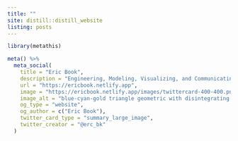 ```yaml
---
title: ""
site: distill::distill_website
listing: posts
---
```


  
```r
library(metathis)

meta() %>%
  meta_social(
    title = "Eric Book",
    description = "Engineering, Modeling, Visualizing, and Communicating data",
    url = "https://ericbook.netlify.app",
    image = "https://ericbook.netlify.app/images/twittercard-400-400.png",
    image_alt = "blue-cyan-gold triangle geometric with disintegrating effect, made with gimp ",
    og_type = "website",
    og_author = c("Eric Book"),
    twitter_card_type = "summary_large_image",
    twitter_creator = "@erc_bk"
  )
```
  
  